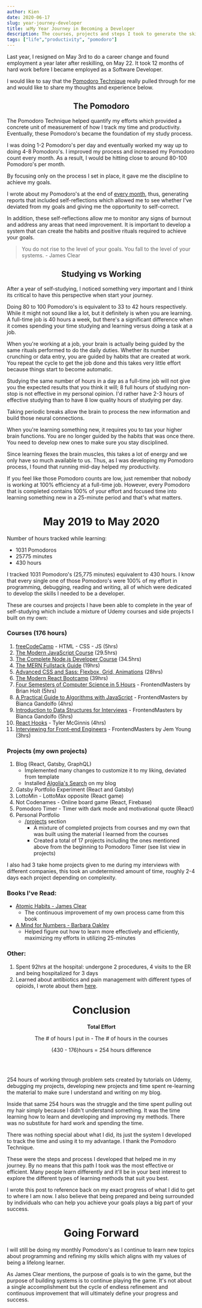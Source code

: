 ```yaml
---
author: Kien
date: 2020-06-17
slug: year-journey-developer
title: 📊My Year Journey in Becoming a Developer
description: The courses, projects and steps I took to generate the skills for a career change.
tags: ["life","productivity", "pomodoro"]
---
```




Last year, I resigned on May 3rd to do a career change and found employment a year later after reskilling, on May 22. It took 12 months of hard work before I became employed as a Software Developer. 

I would like to say that the [Pomodoro Technique](/022-pomodoro-technique/) really pulled through for me and would like to share my thoughts and experience below.

<center><h2><Emojione text="🍅"/>The Pomodoro<Emojione text="🍅"/></h2></center>

The Pomodoro Technique helped quantify my efforts which provided a concrete unit of measurement of how I track my time and productivity. Eventually, these Pomodoro's became the foundation of my study process.

I was doing 1-2 Pomodoro's per day and eventually worked my way up to doing 4-8 Pomodoro's. I improved my process and increased my Pomodoro count every month. As a result, I would be hitting close to around 80-100 Pomodoro's per month. 

By focusing only on the process I set in place, it gave me the discipline to achieve my goals.

I wrote about my Pomodoro's at the end of [every month](/tags/pomodoro/), thus, generating reports that included self-reflections which allowed me to see whether I've deviated from my goals and giving me the opportunity to self-correct. 

In addition, these self-reflections allow me to monitor any signs of burnout and address any areas that need improvement. It is important to develop a system that can create the habits and positive rituals required to achieve your goals.

> You do not rise to the level of your goals. You fall to the level of your systems. - James Clear

## <center>Studying vs Working</center>

After a year of self-studying, I noticed something very important and I think its critical to have this perspective when start your journey.

Doing 80 to 100 Pomodoro's is equivalent to 33 to 42 hours respectively. While it might not sound like a lot, but it definitely is when you are learning. A full-time job is 40 hours a week, but there's a significant difference when it comes spending your time studying and learning versus doing a task at a job.

When you're working at a job, your brain is actually being guided by the same rituals performed to do the daily duties. Whether its number crunching or data entry, you are guided by habits that are created at work. You repeat the cycle to get the job done and this takes very little effort because things start to become automatic.

Studying the same number of hours in a day as a full-time job will not give you the expected results that you think it will; 8 full hours of studying non-stop is not effective in my personal opinion. I'd rather have 2-3 hours of effective studying than to have 8 low quality hours of studying per day.

Taking periodic breaks allow the brain to process the new information and build those neural connections.

When you're learning something new, it requires you to tax your higher brain functions. You are no longer guided by the habits that was once there. You need to develop new ones to make sure you stay disciplined. 

Since learning flexes the brain muscles, this takes a lot of energy and we only have so much available to us. Thus, as I was developing my Pomodoro process, I found that running mid-day helped my productivity.

If you feel like those Pomodoro counts are low, just remember that nobody is working at 100% efficiency at a full-time job. However, every Pomodoro that is completed contains 100% of your effort and focused time into learning something new in a 25-minute period and that's what matters.

# <center>May 2019 to May 2020</center>
<MayYearSummary/>

Number of hours tracked while learning:
- 1031 Pomodoros
- 25775 minutes
- 430 hours

I tracked 1031 Pomodoro's (25,775 minutes) equivalent to 430 hours. I know that every single one of those Pomodoro's were 100% of my effort in programming, debugging, reading and writing, all of which were dedicated to develop the skills I needed to be a developer.

These are courses and projects I have been able to complete in the year of self-studying which include a mixture of Udemy courses and side projects I built on my own:

### Courses (176 hours)

1. [freeCodeCamp](https://www.freecodecamp.org/) - HTML - CSS - JS (5hrs)
2. [The Modern JavaScript Course](https://www.udemy.com/course/modern-javascript/) (29.5hrs)
3. [The Complete Node.js Developer Course](https://www.udemy.com/course/the-complete-nodejs-developer-course-2/) (34.5hrs)
4. [The MERN Fullstack Guide](https://www.udemy.com/course/react-nodejs-express-mongodb-the-mern-fullstack-guide/) (19hrs)
5. [Advanced CSS and Sass: Flexbox, Grid, Animations](https://www.udemy.com/course/advanced-css-and-sass/) (28hrs)
6. [The Modern React Bootcamp](https://www.udemy.com/course/modern-javascript/) (39hrs)
7. [Four Semesters of Computer Science in 5 Hours](https://frontendmasters.com/courses/computer-science/) - FrontendMasters by Brian Holt (5hrs) 
8. [A Practical Guide to Algorithms with JavaScript](https://frontendmasters.com/courses/practical-algorithms/) - FrontendMasters by Bianca Gandolfo (4hrs)
9. [Introduction to Data Structures for Interviews](https://frontendmasters.com/courses/data-structures-interviews/) - FrontendMasters by Bianca Gandolfo (5hrs)
10. [React Hooks](https://ui.dev/react-hooks/) - Tyler McGinnis (4hrs)
11. [Interviewing for Front-end Engineers](https://frontendmasters.com/workshops/interviewing/) - FrontendMasters by Jem Young (3hrs)

### Projects (my own projects)

1. Blog (React, Gatsby, GraphQL)
    - Implemented many changes to customize it to my liking, deviated from template
    - Installed [Algolia's Search](/082-Algolia-install/) on my blog
2. Gatsby Portfolio Experiment (React and Gatsby)
3. LottoMin - LottoMax opposite (React game)
4. Not Codenames - Online board game (React, Firebase)
5. Pomodoro Timer - Timer with dark mode and motivational quote (React)
6. Personal Portfolio 
    - [/projects](https://www.kien.dev/projects/) section
        - A mixture of completed projects from courses and my own that was built using the material I learned from the courses
        - Created a total of 17 projects including the ones mentioned above from the beginning to Pomodoro Timer (see list view in projects)

I also had 3 take home projects given to me during my interviews with different companies, this took an undetermined amount of time, roughly 2-4 days each project depending on complexity.

### Books I've Read:

- [Atomic Habits - James Clear](https://www.goodreads.com/book/show/40121378-atomic-habits)
    - The continuous improvement of my own process came from this book
- [A Mind for Numbers - Barbara Oakley](https://www.goodreads.com/book/show/18693655-a-mind-for-numbers?ac=1&from_search=true&qid=r1lmp91MI9&rank=1)
    - Helped figure out how to learn more effectively and efficiently, maximizing my efforts in utilizing 25-minutes

### Other:

1. Spent 92hrs at the hospital: undergone 2 procedures, 4 visits to the ER and being hospitalized for 3 days
2. Learned about antibiotics and pain management with different types of opioids, I wrote about them [here](/tags/biochemistry/).

# <center>Conclusion</center>

<center><b><p>Total Effort</p></b></center>

<center><p>The # of hours I put in - The # of hours in the courses</p></center>
<center><p>(430 - 176)hours = 254 hours difference</p></center>

<br></br>


254 hours of working through problem sets created by tutorials on Udemy, debugging my projects, developing new projects and time spent re-learning the material to make sure I understand and writing on my blog.

Inside that same 254 hours was the struggle and the time spent pulling out my hair simply because I didn't understand something. It was the time learning how to learn and developing and improving my methods. There was no substitute for hard work and spending the time.

There was nothing special about what I did, its just the system I developed to track the time and using it to my advantage. I thank the Pomodoro Technique.

These were the steps and process I developed that helped me in my journey. By no means that this path I took was the most effective or efficient. Many people learn differently and it'll be in your best interest to explore the different types of learning methods that suit you best. 

I wrote this post to reference back on my exact progress of what I did to get to where I am now. I also believe that being prepared and being surrounded by individuals who can help you achieve your goals plays a big part of your success.

# <center>Going Forward</center>

I will still be doing my monthly Pomodoro's as I continue to learn new topics about programming and refining my skills which aligns with my values of being a lifelong learner.

As James Clear mentions, the purpose of goals is to win the game, but the purpose of building systems is to continue playing the game. It's not about a single accomplishment but the cycle of endless refinement and continuous improvement that will ultimately define your progress and success.